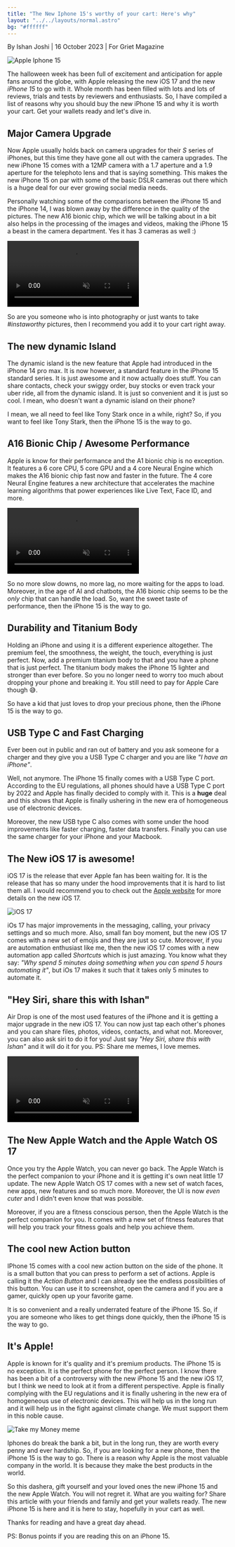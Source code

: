 ```yaml
---
title: "The New Iphone 15's worthy of your cart: Here's why"
layout: "../../layouts/normal.astro"
bg: "#ffffff"
---
```


By Ishan Joshi | 16 October 2023 | For Griet Magazine

![Apple Iphone 15](https://store.storeimages.cdn-apple.com/4668/as-images.apple.com/is/iphone-15-model-unselect-gallery-1-202309_FMT_WHH?wid=1280&hei=492&fmt=p-jpg&qlt=80&.v=1692810662701)

The halloween week has been full of excitement and anticipation for apple fans around the globe, with Apple releasing the new iOS 17 and the new _iPhone 15_ to go with it.
Whole month has been filled with lots and lots of reviews, trials and tests by reviewers and enthusiasts. 
So, I have compiled a list of reasons why you should buy the new iPhone 15 and why it is worth your cart. Get your wallets ready and let's dive in.

## Major Camera Upgrade

Now Apple usually holds back on camera upgrades for their _S_ series of iPhones, but this time they have gone all out with the camera upgrades.
The new iPhone 15 comes with a 12MP camera with a 1.7 aperture and a 1.9 aperture for the telephoto lens and that is saying something.
This makes the new iPhone 15 on par with some of the basic DSLR cameras out there which is a huge deal for our ever growing social media needs.

Personally watching some of the comparisons between the iPhone 15 and the iPhone 14, I was blown away by the difference in the quality of the pictures.
The new A16 bionic chip, which we will be talking about in a bit also helps in the processing of the images and videos, making the iPhone 15 a beast in the camera department. 
Yes it has 3 cameras as well :)

<video autoplay loop muted src="https://www.apple.com/105/media/us/iphone-15-pro/2023/2f337511-a940-4b57-b89c-1512b7507777/anim/highlights-zoom/large_2x.mp4"></video>

So are you someone who is into photography or just wants to take _#instaworthy_ pictures, then I recommend you add it to your cart right away.

## The new dynamic Island

The dynamic island is the new feature that Apple had introduced in the iPhone 14 pro max. It is now however, a standard feature in the iPhone 15 standard series.
It is just awesome and it now actually does stuff. You can share contacts, check your swiggy order, buy stocks or even track your uber ride, all from the dynamic island.
It is just so convenient and it is just so cool. I mean, who doesn't want a dynamic island on their phone?

I mean, we all need to feel like Tony Stark once in a while, right? So, if you want to feel like Tony Stark, then the iPhone 15 is the way to go.

## A16 Bionic Chip / Awesome Performance

Apple is know for their performance and the A1 bionic chip is no exception. It features a 6 core CPU, 5 core GPU and a 4 core Neural Engine which makes the A16 bionic chip fast now and faster in the future.
The 4 core Neural Engine features a new architecture that accelerates the machine learning algorithms that power experiences like Live Text, Face ID, and more.

<video autoplay loop muted src="https://www.apple.com/105/media/us/iphone-15-pro/2023/2f337511-a940-4b57-b89c-1512b7507777/anim/highlights-chip/large_2x.mp4"></video>

So no more slow downs, no more lag, no more waiting for the apps to load. Moreover, in the age of AI and chatbots, the A16 bionic chip seems to be the _only_ chip that can handle the load.
So, want the sweet taste of performance, then the iPhone 15 is the way to go.

## Durability and Titanium Body

Holding an iPhone and using it is a different experience altogether. The premium feel, the smoothness, the weight, the touch, everything is just perfect.
Now, add a premium titanium body to that and you have a phone that is just perfect. The titanium body makes the iPhone 15 lighter and stronger than ever before.
So you no longer need to worry too much about dropping your phone and breaking it. You still need to pay for Apple Care though 😅.

So have a kid that just loves to drop your precious phone, then the iPhone 15 is the way to go.

## USB Type C and Fast Charging

Ever been out in public and ran out of battery and you ask someone for a charger and they give you a USB Type C charger and you are like _"I have an iPhone"_.

Well, not anymore. The iPhone 15 finally comes with a USB Type C port. According to the EU regulations, all phones should have a USB Type C port by 2022 and Apple has finally decided to comply with it.
This is a __huge__ deal and this shows that Apple is finally ushering in the new era of homogeneous use of electronic devices.

Moreover, the new USB type C also comes with some under the hood improvements like faster charging, faster data transfers.
Finally you can use the same charger for your iPhone and your Macbook.

## The New iOS 17 is awesome!

iOS 17 is the release that ever Apple fan has been waiting for. It is the release that has so many under the hood improvements that it is hard to list them all.
I would recommend you to check out the [Apple website](https://www.apple.com/ios/ios-17/) for more details on the new iOS 17.

![iOS 17](https://www.apple.com/v/iphone/home/bp/images/overview/why-iphone/ios17__glwsbqdnc6um_large.jpg)

iOs 17 has major improvements in the messaging, calling, your privacy settings and so much more.
Also, small fan boy moment, but the new iOS 17 comes with a new set of emojis and they are just so cute.
Moreover, if you are automation enthusiast like me, then the new iOS 17 comes with a new automation app called _Shortcuts_ which is just amazing.
You know what they say: _"Why spend 5 minutes doing something when you can spend 5 hours automating it"_, but iOs 17 makes it such that it takes only 5 minutes to automate it.

## "Hey Siri, share this with Ishan"

Air Drop is one of the most used features of the iPhone and it is getting a major upgrade in the new iOS 17.
You can now just tap each other's phones and you can share files, photos, videos, contacts, and what not.
Moreover, you can also ask siri to do it for you! Just say _"Hey Siri, share this with Ishan"_ and it will do it for you.
PS: Share me memes, I love memes.

<video autoplay muted loop src="https://www.apple.com/105/media/us/ios/ios-17/2023/c9a831f8-a45b-4e07-9759-de93afc14b8e/anim/namedrop/large_2x.mp4"></video>

## The New Apple Watch and the Apple Watch OS 17

Once you try the Apple Watch, you can never go back. The Apple Watch is the perfect companion to your iPhone and it is getting it's own neat little 
17 update. The new Apple Watch OS 17 comes with a new set of watch faces, new apps, new features and so much more.
Moreover, the UI is now _even cuter_ and I didn't even know that was possible.

Moreover, if you are a fitness conscious person, then the Apple Watch is the perfect companion for you. It comes with a new set of fitness features that will help you track your fitness goals and help you achieve them.

## The cool new Action button

IPhone 15 comes with a cool new action button on the side of the phone. It is a small button that you can press to perform a set of actions.
Apple is calling it the _Action Button_ and I can already see the endless possibilities of this button.
You can use it to screenshot, open the camera and if you are a gamer, quickly open up your favorite game.

It is so convenient and a really underrated feature of the iPhone 15. So, if you are someone who likes to get things done quickly, then the iPhone 15 is the way to go.

## It's Apple!

Apple is known for it's quality and it's premium products. The iPhone 15 is no exception. It is the perfect phone for the perfect person.
I know there has been a bit of a controversy with the new iPhone 15 and the new iOS 17, but I think we need to look at it from a different perspective.
Apple is finally complying with the EU regulations and it is finally ushering in the new era of homogeneous use of electronic devices.
This will help us in the long run and it will help us in the fight against climate change.
We must support them in this noble cause.

![Take my Money meme](https://im.indiatimes.in/media/content/2017/Jun/shut_up_1498741182.jpg)

Iphones do break the bank a bit, but in the long run, they are worth every penny and ever hardship. So, if you are looking for a new phone, then the iPhone 15 is the way to go.
There is a reason why Apple is the most valuable company in the world. It is because they make the best products in the world.

So this dashera, gift yourself and your loved ones the new iPhone 15 and the new Apple Watch. You will not regret it.
What are you waiting for? Share this article with your friends and family and get your wallets ready. The new iPhone 15 is here and it is here to stay, hopefully in your cart as well.

Thanks for reading and have a great day ahead.

PS: Bonus points if you are reading this on an iPhone 15.